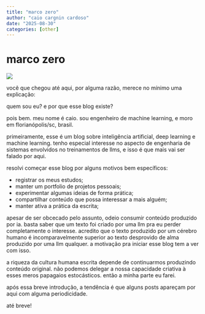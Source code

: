 ```yaml
---
title: "marco zero"
author: "caio cargnin cardoso"
date: "2025-08-30"
categories: [other]
---
```


# marco zero

![](nn.jpg)

você que chegou até aqui, por alguma razão, merece no mínimo uma explicação:

quem sou eu? e por que esse blog existe?

pois bem. meu nome é caio. sou engenheiro de machine learning, e moro em florianópolis/sc, brasil.

primeiramente, esse é um blog sobre inteligência artificial, deep learning e machine learning.
tenho especial interesse no aspecto de engenharia de sistemas envolvidos no treinamentos de llms, e isso é que mais vai ser falado por aqui.

resolvi começar esse blog por alguns motivos bem específicos:

- registrar os meus estudos;
- manter um portfolio de projetos pessoais;
- experimentar algumas ideias de forma prática;
- compartilhar conteúdo que possa interessar a mais alguém;
- manter ativa a prática da escrita;

apesar de ser obcecado pelo assunto, odeio consumir conteúdo produzido por ia.
basta saber que um texto foi criado por uma llm pra eu perder completamente o interesse.
acredito que o texto produzido por um cérebro humano é incomparavelmente superior ao texto desprovido de alma produzido por uma llm qualquer.
a motivação pra iniciar esse blog tem a ver com isso.

a riqueza da cultura humana escrita depende de continuarmos produzindo conteúdo original.
não podemos delegar a nossa capacidade criativa à esses meros papagaios estocásticos.
então a minha parte eu farei.

após essa breve introdução, a tendência é que alguns posts apareçam por aqui com alguma periodicidade.

até breve!
